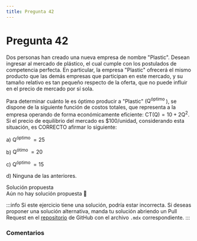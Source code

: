 ```yaml
---
title: Pregunta 42
---
```



# Pregunta 42

<div className="exercise">
Dos personas han creado una nueva empresa de nombre "Plastic". Desean ingresar al mercado de plástico, el cual cumple con los postulados de competencia perfecta. En particular, la empresa "Plastic" ofrecerá el mismo producto que las demás empresas que participan en este mercado, y su tamaño relativo es tan pequeño respecto de la oferta, que no puede influir en el precio de mercado por sí sola.

Para determinar cuánto le es óptimo producir a "Plastic" ($\mathrm{Q}^{\text {óptimo }}$), se dispone de la siguiente función de costos totales, que representa a la empresa operando de forma económicamente eficiente: $\mathrm{CT}(\mathrm{Q})=10 + 2\mathrm{Q}^2$. Si el precio de equilibrio del mercado es \$100/unidad, considerando esta situación, es CORRECTO afirmar lo siguiente:

a) $\mathrm{Q}^{\text {óptimo }}=25$

b) $\mathrm{Q}^{\text {ótimo }}=20$

c) $\mathrm{Q}^{\text {óptimo }}=15$

d) Ninguna de las anteriores.
</div>

<MDXDetails>
<summary>Solución propuesta</summary>

<div className="exercise">
Aún no hay solución propuesta 🥲
</div>

:::info
Si este ejercicio tiene una solución, podría estar incorrecta. Si deseas proponer una solución alternativa, manda tu solución abriendo
un Pull Request en el [repositorio](https://github.com/crow-rojas/apuntes-fundamentals/pulls) de GitHub con el archivo
`.mdx` correspondiente.
:::

</MDXDetails>

### Comentarios

<Disqus
  url="https://crow-rojas.github.io/apuntes-fundamentals/docs/engineering/economics/exercises/2024-2/p42"
  identifier="docs/engineering/economics/exercises/2024-2/p42"
  title="2024-2 Economia - Pregunta 42"
/>
